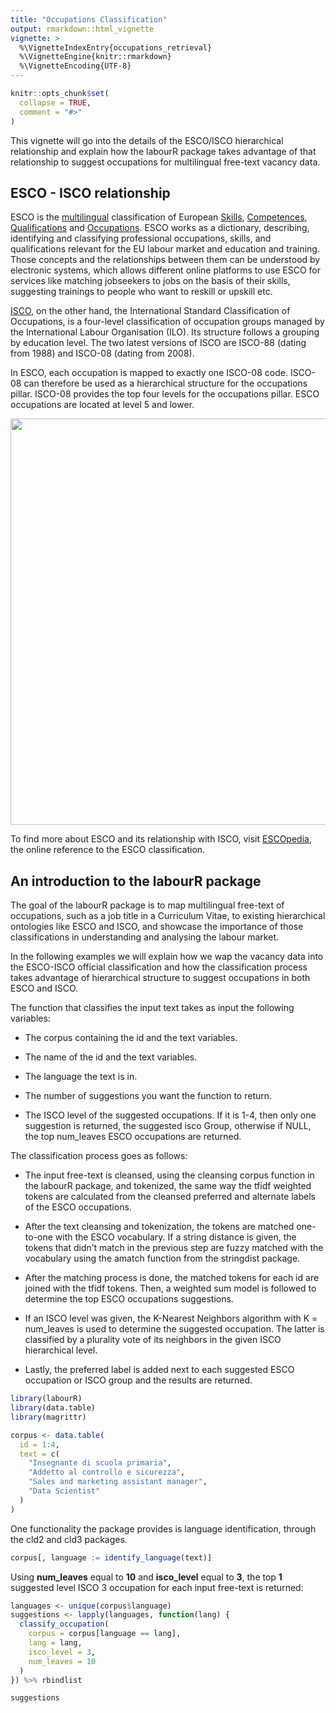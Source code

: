 ```yaml
---
title: "Occupations Classification"
output: rmarkdown::html_vignette
vignette: >
  %\VignetteIndexEntry{occupations_retrieval}
  %\VignetteEngine{knitr::rmarkdown}
  %\VignetteEncoding{UTF-8}
---
```


```r
knitr::opts_chunk$set(
  collapse = TRUE,
  comment = "#>"
)
```

This vignette will go into the details of the ESCO/ISCO hierarchical relationship and explain how the labourR package takes advantage of that relationship to suggest occupations for multilingual free-text vacancy data.

## ESCO - ISCO relationship

ESCO is the [multilingual](https://ec.europa.eu/esco/portal/escopedia/ESCO_languages) classification of European [Skills](https://ec.europa.eu/esco/portal/escopedia/Skill), [Competences](https://ec.europa.eu/esco/portal/escopedia/Competence), [Qualifications](https://ec.europa.eu/esco/portal/escopedia/Qualification) and [Occupations](https://ec.europa.eu/esco/portal/escopedia/Occupation). ESCO works as a dictionary, describing, identifying and classifying professional occupations, skills, and qualifications relevant for the EU labour market and education and training.  Those concepts and the relationships between them can be understood by electronic systems, which allows different online platforms to use ESCO for services like matching jobseekers to jobs on the basis of their skills, suggesting trainings to people who want to reskill or upskill etc.

[ISCO](https://ec.europa.eu/esco/portal/escopedia/International_Standard_Classification_of_Occupations__40_ISCO_41_), on the other hand, the International Standard Classification of Occupations, is a four-level classification of occupation groups managed by the International Labour Organisation (ILO). Its structure follows a grouping by education level. The two latest versions of ISCO are ISCO-88 (dating from 1988) and ISCO-08 (dating from 2008).

In ESCO, each occupation is mapped to exactly one ISCO-08 code. ISCO-08 can therefore be used as a hierarchical structure for the occupations pillar. ISCO-08 provides the top four levels for the occupations pillar. ESCO occupations are located at level 5 and lower.

<img src="../man/figures/ESCO-ISCO hierarchy.svg" width="650"/>

To find more about ESCO and its relationship with ISCO, visit [ESCOpedia](https://ec.europa.eu/esco/portal/escopedia/Main_Page), the online reference to the ESCO classification.

## An introduction to the labourR package

The goal of the labourR package is to map multilingual free-text of occupations, such as a job title in a Curriculum Vitae, to existing hierarchical ontologies like ESCO and ISCO, and showcase the importance of those classifications in understanding and analysing the labour market.

In the following examples we will explain how we wap the vacancy data into the ESCO-ISCO official classification and how the classification process takes advantage of hierarchical structure to suggest occupations in both ESCO and ISCO.

The function that classifies the input text takes as input the following variables:

- The corpus containing the id and the text variables.

- The name of the id and the text variables.

- The language the text is in.

- The number of suggestions you want the function to return.

- The ISCO level of the suggested occupations. If it is 1-4, then only one suggestion is returned, the suggested isco Group, otherwise if NULL, the top num_leaves ESCO occupations are returned.

The classification process goes as follows:

- The input free-text is cleansed, using the cleansing corpus function in the labourR package, and tokenized, the same way the tfidf weighted tokens are calculated from the cleansed preferred and alternate labels of the ESCO occupations.

- After the text cleansing and tokenization, the tokens are matched one-to-one with the ESCO vocabulary. If a string distance is given, the tokens that didn't match in the previous step are fuzzy matched with the vocabulary using the amatch function from the stringdist package.

- After the matching process is done, the matched tokens for each id are joined with the tfidf tokens. Then, a weighted sum model is followed to determine the top ESCO occupations suggestions.

- If an ISCO level was given, the K-Nearest Neighbors algorithm with K = num_leaves is used to determine the suggested occupation. The latter is classified by a plurality vote of its neighbors in the given ISCO hierarchical level.

- Lastly, the preferred label is added next to each suggested ESCO occupation or ISCO group and the results are returned.

```r
library(labourR)
library(data.table)
library(magrittr)

corpus <- data.table(
  id = 1:4,
  text = c(
    "Insegnante di scuola primaria",
    "Addetto al controllo e sicurezza",
    "Sales and marketing assistant manager",
    "Data Scientist"
  )
)
```

One functionality the package provides is language identification, through the cld2 and cld3 packages.
```r
corpus[, language := identify_language(text)]
```

Using **num_leaves** equal to **10** and **isco_level** equal to **3**, the top **1** suggested level ISCO 3 occupation for each input free-text is returned:
```r
languages <- unique(corpus$language)
suggestions <- lapply(languages, function(lang) {
  classify_occupation(
    corpus = corpus[language == lang],
    lang = lang,
    isco_level = 3,
    num_leaves = 10
  )
}) %>% rbindlist
```

```r
suggestions
```

